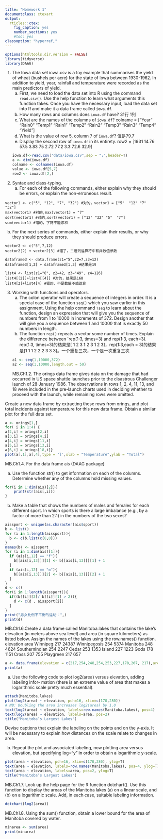 ```yaml
---
title: "Homework 1"
documentclass: ctexart
output:
  rticles::ctex:
    fig_caption: yes
    number_sections: yes
    #toc: yes
classoption: "hyperref,"
---
```

```r
options(htmltools.dir.version = FALSE)
library(tidyverse)
library(DAAG)
```

1. The Iowa data set iowa.csv is a toy example that summarises the yield of wheat (bushels per acre) for the state of Iowa between 1930-1962. In addition to yield, year, rainfall and temperature were recorded as the main predictors of yield.
    a. First, we need to load the data set into R using the command `read.csv()`. Use the help function to learn what arguments this function takes. Once you have the necessary input, load the data set into R and make it a data frame called `iowa.df`.
    b. How many rows and columns does `iowa.df` have? 31行 1列
    c. What are the names of the columns of `iowa.df`? colname = ["Year"  "Rain0" "Temp1" "Rain1" "Temp2" "Rain2" "Temp3" "Rain3" "Temp4" "Yield"]
    d. What is the value of row 5, column 7 of `iowa.df`? 值是79.7
    e. Display the second row of `iowa.df` in its entirety. row2 = [1931 14.76  57.5  3.83    75  2.72  77.2   3.3  72.6 32.9]
```r
iowa.df<-read.csv("data/iowa.csv",sep = ";",header=T)
a <- dim(iowa.df)
colname <- colnames(iowa.df)
value <- iowa.df[5,7]
row2 <- iowa.df[2,]
```
2. Syntax and class-typing.
    a. For each of the following commands, either explain why they should be errors, or explain the non-erroneous result.

```
vector1 <- c("5", "12", "7", "32") #对的，vector1 = ["5"  "12" "7"  "32"]
max(vector1) #对的,max(vector1) = "7"
sort(vector1) #对的,sort(vector1) = ["12" "32" "5"  "7"]
sum(vector1) #错的，字符不能求和
```

b. For the next series of commands, either explain their results, or why they should produce errors.

```
vector2 <- c("5",7,12)
vector2[2] + vector2[3] #错了，二进列运算符中有非数值参数

dataframe3 <- data.frame(z1="5",z2=7,z3=12)
dataframe3[1,2] + dataframe3[1,3] #结果是19

list4 <- list(z1="6", z2=42, z3="49", z4=126)
list4[[2]]+list4[[4]] #对的，结果是168
list4[2]+list4[4] #错的，不是数值不能运算
```

3. Working with functions and operators.
    a. The colon operator will create a sequence of integers in order. It is a special case of the function `seq()` which you saw earlier in this assignment. Using the help command `?seq` to learn about the function, design an expression that will give you the sequence of numbers from 1 to 10000 in increments of 372. Design another that will give you a sequence between 1 and 10000 that is exactly 50 numbers in length.
    b. The function `rep()` repeats a vector some number of times. Explain the difference between `rep(1:3, times=3) and rep(1:3, each=3).
    rep(1:3, times=3)的结果是[ 1 2 3 1 2 3 1 2 3]，rep(1:3,each = 3)的结果是[1 1 1 2 2 2 3 3 3]。一个重复三次，一个是一次重复三次
```r
a1 <- seq(1,10000,372)
a2 <- seq(1,10000,length.out = 50)
```
MB.Ch1.2. The orings data frame gives data on the damage that had occurred in US space shuttle launches prior to the disastrous Challenger launch of 28 January 1986. The observations in rows 1, 2, 4, 11, 13, and 18 were included in the pre-launch charts used in deciding whether to proceed with the launch, while remaining rows were omitted.

Create a new data frame by extracting these rows from orings, and plot total incidents against temperature for this new data frame. Obtain a similar plot for the full data set.
```r
a <- orings[1,]
for( i in 1:4) {
a[2,i] = orings[2,i]
a[3,i] = orings[4,i]
a[4,i] = orings[11,i]
a[5,i] = orings[13,i]
a[6,i] = orings[18,i]}
plot(a[,1],a[,4],type = 'l',xlab = "Temperature",ylab = "Total")
```
MB.Ch1.4. For the data frame ais (DAAG package)

(a) Use the function str() to get information on each of the columns. Determine whether any of the columns hold missing values.
```r
for(i in 1:dim(ais)[2]){
    print(str(ais[,i]))
}
```

(b) Make a table that shows the numbers of males and females for each different sport. In which sports is there a large imbalance (e.g., by a factor of more than 2:1) in the numbers of the two sexes?
```r
aissport <- unique(as.character(ais$sport))
b <- list()
for (i in 1:length(aissport)){
  b <- c(b,list(c(0,0)))
}
names(b) <- aissport
for (i in 1:dim(ais)[1]){
  if (ais[i,12] == "f"){
    b[[ais[i,13]]][1] <- b[[ais[i,13]]][1] + 1
  }
  if (ais[i,12] == "m"){
    b[[ais[i,13]]][2] <- b[[ais[i,13]]][2] + 1
  }
}
d <- c()
for(i in 1:length(aissport)){
  if((b[[i]][2]/ b[[i]][1] > 2)){
    d <- c(d , aissport[i])
  }
}
print("男女比例不平衡的运动：",)
print(d)
```
MB.Ch1.6.Create a data frame called Manitoba.lakes that contains the lake’s elevation (in meters above sea level) and area (in square kilometers) as listed below. Assign the names of the lakes using the row.names() function.
               elevation  area
Winnipeg             217 24387
Winnipegosis         254  5374
Manitoba             248  4624
SouthernIndian       254  2247
Cedar                253  1353
Island               227  1223
Gods                 178  1151
Cross                207   755
Playgreen            217   657
```r
a <- data.frame(elevation = c(217,254,248,254,253,227,178,207, 217),area = c(24387,5374,4624,2247,1353,1223,1151,755,657),row.names = c("Winnipeg","Winnipegosis","Manitoba ","SouthernIndian","Cedar","Island","Gods ","Cross","Playgreen  "))
print(a)
```

(a) Use the following code to plot log2(area) versus elevation, adding labeling infor- mation (there is an extreme value of area that makes a logarithmic scale pretty much essential):
```r
attach(Manitoba.lakes)
plot(log2(area) ~ elevation, pch=16, xlim=c(170,280))
# NB: Doubling the area increases log2(area) by 1.0
text(log2(area) ~ elevation, labels=row.names(Manitoba.lakes), pos=4)
text(log2(area) ~ elevation, labels=area, pos=2) 
title("Manitoba’s Largest Lakes")
```
Devise captions that explain the labeling on the points and on the y-axis. It will be necessary to explain how distances on the scale relate to changes in area.

(b) Repeat the plot and associated labeling, now plotting area versus elevation, but specifying log="y" in order to obtain a logarithmic y-scale.
```r
plot(area ~ elevation, pch=16, xlim=c(170,280), ylog=T)
text(area ~ elevation, labels=row.names(Manitoba.lakes), pos=4, ylog=T)
text(area ~ elevation, labels=area, pos=2, ylog=T) 
title("Manitoba’s Largest Lakes")

```
MB.Ch1.7. Look up the help page for the R function dotchart(). Use this function to display the areas of the Manitoba lakes (a) on a linear scale, and (b) on a logarithmic scale. Add, in each case, suitable labeling information.
```r
dotchart(log2(area))
```

MB.Ch1.8. Using the sum() function, obtain a lower bound for the area of Manitoba covered by water.
```r
minarea <- sum(area)
print(minarea)
```

